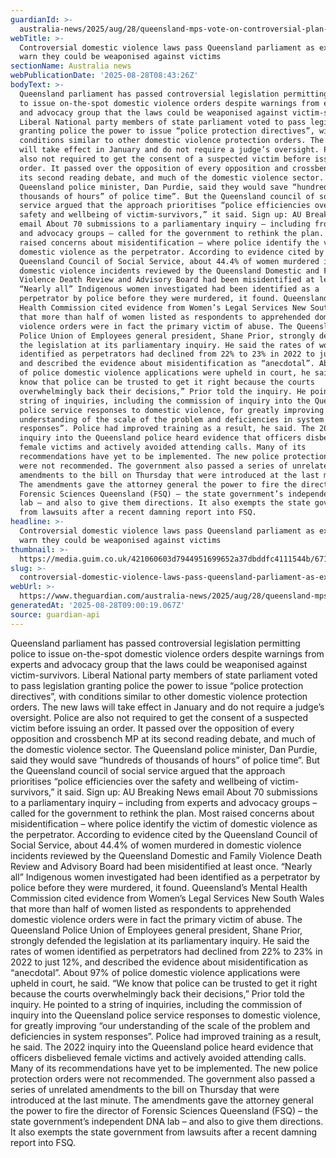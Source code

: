```yaml
---
guardianId: >-
  australia-news/2025/aug/28/queensland-mps-vote-on-controversial-plan-to-give-police-power-to-issue-on-the-spot-domestic-violence-orders
webTitle: >-
  Controversial domestic violence laws pass Queensland parliament as experts
  warn they could be weaponised against victims
sectionName: Australia news
webPublicationDate: '2025-08-28T08:43:26Z'
bodyText: >-
  Queensland parliament has passed controversial legislation permitting police
  to issue on-the-spot domestic violence orders despite warnings from experts
  and advocacy group that the laws could be weaponised against victim-survivors.
  Liberal National party members of state parliament voted to pass legislation
  granting police the power to issue “police protection directives”, with
  conditions similar to other domestic violence protection orders. The new laws
  will take effect in January and do not require a judge’s oversight. Police are
  also not required to get the consent of a suspected victim before issuing an
  order. It passed over the opposition of every opposition and crossbench MP at
  its second reading debate, and much of the domestic violence sector. The
  Queensland police minister, Dan Purdie, said they would save “hundreds of
  thousands of hours” of police time”. But the Queensland council of social
  service argued that the approach prioritises “police efficiencies over the
  safety and wellbeing of victim-survivors,” it said. Sign up: AU Breaking News
  email About 70 submissions to a parliamentary inquiry – including from experts
  and advocacy groups – called for the government to rethink the plan. Most
  raised concerns about misidentification – where police identify the victim of
  domestic violence as the perpetrator. According to evidence cited by the
  Queensland Council of Social Service, about 44.4% of women murdered in
  domestic violence incidents reviewed by the Queensland Domestic and Family
  Violence Death Review and Advisory Board had been misidentified at least once.
  “Nearly all” Indigenous women investigated had been identified as a
  perpetrator by police before they were murdered, it found. Queensland’s Mental
  Health Commission cited evidence from Women’s Legal Services New South Wales
  that more than half of women listed as respondents to apprehended domestic
  violence orders were in fact the primary victim of abuse. The Queensland
  Police Union of Employees general president, Shane Prior, strongly defended
  the legislation at its parliamentary inquiry. He said the rates of women
  identified as perpetrators had declined from 22% to 23% in 2022 to just 12%,
  and described the evidence about misidentification as “anecdotal”. About 97%
  of police domestic violence applications were upheld in court, he said. “We
  know that police can be trusted to get it right because the courts
  overwhelmingly back their decisions,” Prior told the inquiry. He pointed to a
  string of inquiries, including the commission of inquiry into the Queensland
  police service responses to domestic violence, for greatly improving “our
  understanding of the scale of the problem and deficiencies in system
  responses”. Police had improved training as a result, he said. The 2022
  inquiry into the Queensland police heard evidence that officers disbelieved
  female victims and actively avoided attending calls. Many of its
  recommendations have yet to be implemented. The new police protection orders
  were not recommended. The government also passed a series of unrelated
  amendments to the bill on Thursday that were introduced at the last minute.
  The amendments gave the attorney general the power to fire the director of
  Forensic Sciences Queensland (FSQ) – the state government’s independent DNA
  lab – and also to give them directions. It also exempts the state government
  from lawsuits after a recent damning report into FSQ.
headline: >-
  Controversial domestic violence laws pass Queensland parliament as experts
  warn they could be weaponised against victims
thumbnail: >-
  https://media.guim.co.uk/421060603d7944951699652a37dbddfc4111544b/671_0_6713_5374/500.jpg
slug: >-
  controversial-domestic-violence-laws-pass-queensland-parliament-as-experts-warn-they-could-be-weaponised-against-victims
webUrl: >-
  https://www.theguardian.com/australia-news/2025/aug/28/queensland-mps-vote-on-controversial-plan-to-give-police-power-to-issue-on-the-spot-domestic-violence-orders
generatedAt: '2025-08-28T09:00:19.067Z'
source: guardian-api
---
```

Queensland parliament has passed controversial legislation permitting police to issue on-the-spot domestic violence orders despite warnings from experts and advocacy group that the laws could be weaponised against victim-survivors. Liberal National party members of state parliament voted to pass legislation granting police the power to issue “police protection directives”, with conditions similar to other domestic violence protection orders. The new laws will take effect in January and do not require a judge’s oversight. Police are also not required to get the consent of a suspected victim before issuing an order. It passed over the opposition of every opposition and crossbench MP at its second reading debate, and much of the domestic violence sector. The Queensland police minister, Dan Purdie, said they would save “hundreds of thousands of hours” of police time”. But the Queensland council of social service argued that the approach prioritises “police efficiencies over the safety and wellbeing of victim-survivors,” it said. Sign up: AU Breaking News email About 70 submissions to a parliamentary inquiry – including from experts and advocacy groups – called for the government to rethink the plan. Most raised concerns about misidentification – where police identify the victim of domestic violence as the perpetrator. According to evidence cited by the Queensland Council of Social Service, about 44.4% of women murdered in domestic violence incidents reviewed by the Queensland Domestic and Family Violence Death Review and Advisory Board had been misidentified at least once. “Nearly all” Indigenous women investigated had been identified as a perpetrator by police before they were murdered, it found. Queensland’s Mental Health Commission cited evidence from Women’s Legal Services New South Wales that more than half of women listed as respondents to apprehended domestic violence orders were in fact the primary victim of abuse. The Queensland Police Union of Employees general president, Shane Prior, strongly defended the legislation at its parliamentary inquiry. He said the rates of women identified as perpetrators had declined from 22% to 23% in 2022 to just 12%, and described the evidence about misidentification as “anecdotal”. About 97% of police domestic violence applications were upheld in court, he said. “We know that police can be trusted to get it right because the courts overwhelmingly back their decisions,” Prior told the inquiry. He pointed to a string of inquiries, including the commission of inquiry into the Queensland police service responses to domestic violence, for greatly improving “our understanding of the scale of the problem and deficiencies in system responses”. Police had improved training as a result, he said. The 2022 inquiry into the Queensland police heard evidence that officers disbelieved female victims and actively avoided attending calls. Many of its recommendations have yet to be implemented. The new police protection orders were not recommended. The government also passed a series of unrelated amendments to the bill on Thursday that were introduced at the last minute. The amendments gave the attorney general the power to fire the director of Forensic Sciences Queensland (FSQ) – the state government’s independent DNA lab – and also to give them directions. It also exempts the state government from lawsuits after a recent damning report into FSQ.
